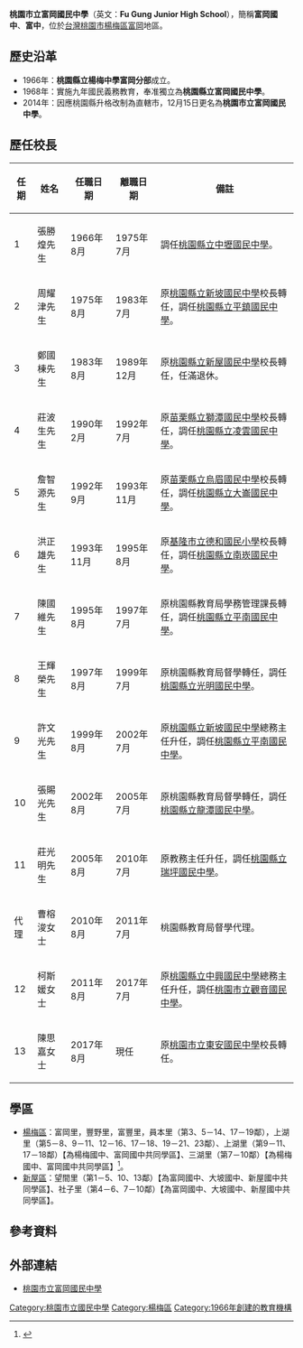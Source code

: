 {{Infobox_School
|name           =桃園縣立富岡國民中學
|other_name     =Fu Gung Junior High School
|image          =[[File:Fu_Gung_Junior_High_School_Logo.jpg|File:Fu Gung Junior High School Logo.jpg]]
|motto          =
|established    =1966年
|type           =市立[[國民中學|國民中學]]
|district       ={{flagicon|TWN}}[[桃園市|桃園市]][[楊梅區|楊梅區]]
|principal      =陳思嘉
|grades         =三年制，共9班。<br>七年級3班<br>八年級3班<br>九年級3班
|faculty        =29人
|staff          =5人
|students       =228（2016年）
|address        =326[[桃園市|桃園市]][[楊梅區|楊梅區]]中正路456號
|tel            =886-3-472-1113    
|fax            =886-3-472-3568
|website        =[http://www.fkjh.tyc.edu.tw/ http://www.fkjh.tyc.edu.tw/]
}}
'''桃園市立富岡國民中學'''（英文：'''Fu Gung Junior High School'''），簡稱'''富岡國中'''、'''富中'''，位於[[台灣|台灣]][[桃園市|桃園市]][[楊梅區|楊梅區]][[伯公岡台地|富岡]]地區。

==歷史沿革==
*1966年：'''桃園縣立楊梅中學富岡分部'''成立。
*1968年：實施九年國民義務教育，奉准獨立為'''桃園縣立富岡國民中學'''。
*2014年：因應桃園縣升格改制為直轄市，12月15日更名為'''桃園市立富岡國民中學'''。

== 歷任校長 ==
{|class="wikitable" cellspacing="0"
!任期||姓名||任職日期||離職日期||備註
|-
|1||張勝煌先生||1966年8月||1975年7月||調任[[桃園市立中壢國民中學|桃園縣立中壢國民中學]]。
|-
|2||周耀津先生||1975年8月||1983年7月||原[[桃園市立觀音高級中學|桃園縣立新坡國民中學]]校長轉任，調任[[桃園市立平鎮國民中學|桃園縣立平鎮國民中學]]。
|-
|3||鄭國棟先生||1983年8月||1989年12月||原[[桃園市立新屋高級中等學校|桃園縣立新屋國民中學]]校長轉任，任滿退休。
|-
|4||莊波生先生||1990年2月||1992年7月||原[[苗栗縣立獅潭國民中學|苗栗縣立獅潭國民中學]]校長轉任，調任[[桃園市立凌雲國民中學|桃園縣立凌雲國民中學]]。
|-
|5||詹智源先生||1992年9月||1993年11月||原[[苗栗縣立烏眉國民中學|苗栗縣立烏眉國民中學]]校長轉任，調任[[桃園市立大崙國民中學|桃園縣立大崙國民中學]]。
|-
|6||洪正雄先生||1993年11月||1995年8月||原[[基隆市立德和國民小學|基隆市立德和國民小學]]校長轉任，調任[[桃園市立南崁國民中學|桃園縣立南崁國民中學]]。
|-
|7||陳國維先生||1995年8月||1997年7月||原桃園縣教育局學務管理課長轉任，調任[[桃園市立平南國民中學|桃園縣立平南國民中學]]。
|-
|8||王輝榮先生||1997年8月||1999年7月||原桃園縣教育局督學轉任，調任[[桃園市立光明國民中學|桃園縣立光明國民中學]]。
|-
|9||許文光先生||1999年8月||2002年7月||原[[桃園市立觀音高級中學|桃園縣立新坡國民中學]]總務主任升任，調任[[桃園市立平南國民中學|桃園縣立平南國民中學]]。
|-
|10||張賜光先生||2002年8月||2005年7月||原桃園縣教育局督學轉任，調任[[桃園市立龍潭國民中學|桃園縣立龍潭國民中學]]。
|-
|11||莊光明先生||2005年8月||2010年7月||原教務主任升任，調任[[桃園市立瑞坪國民中學|桃園縣立瑞坪國民中學]]。
|-
|代理||曹榕浚女士||2010年8月||2011年7月||桃園縣教育局督學代理。
|-
|12||柯斯媛女士||2011年8月||2017年7月||原[[桃園市立中興國民中學|桃園縣立中興國民中學]]總務主任升任，調任[[桃園市立觀音國民中學|桃園市立觀音國民中學]]。
|-bgcolor="#a4d4ff"
|13||陳思嘉女士||2017年8月||現任||原[[桃園市立東安國民中學|桃園市立東安國民中學]]校長轉任。
|}

==學區==
*[[楊梅區|楊梅區]]：富岡里，豐野里，富豐里，員本里（第3、5－14、17－19鄰），上湖里（第5－8、9－11、12－16、17－18、19－21、23鄰）、上湖里（第9－11、17－18鄰）【為楊梅國中、富岡國中共同學區】、三湖里（第7－10鄰）【為楊梅國中、富岡國中共同學區】<ref>{{Cite web |url=http://www.tyc.edu.tw/home.jsp?id=42&parentpath=0,41 |title=桃園市107學年度國民中小學學區劃分一覽表 |accessdate=2018-06-18 |archive-date=2018-06-16 |archive-url=https://web.archive.org/web/20180616054954/http://www.tyc.edu.tw/home.jsp?id=42&parentpath=0,41 |dead-url=no }}</ref>。
*[[新屋區|新屋區]]：望間里（第1－5、10、13鄰）【為富岡國中、大坡國中、新屋國中共同學區】、社子里（第4－6、7－10鄰）【為富岡國中、大坡國中、新屋國中共同學區】。

==參考資料==
{{reflist}}

== 外部連結 ==
*[http://www.fkjh.tyc.edu.tw/ 桃園市立富岡國民中學] {{Wayback|url=http://www.fkjh.tyc.edu.tw/ |date=20111005013118 }}

{{桃園市國民中學}}

[[Category:桃園市立國民中學|Category:桃園市立國民中學]]
[[Category:楊梅區|Category:楊梅區]]
[[Category:1966年創建的教育機構|Category:1966年創建的教育機構]]
